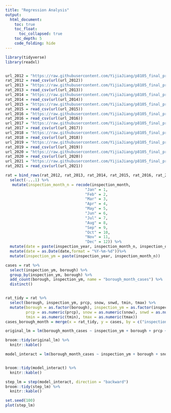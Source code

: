 ```yaml
---
title: "Regression Analysis"
output: 
  html_document:
    toc: true
    toc_float: 
      toc_collapsed: true
    toc_depth: 5
    code_folding: hide
---
```


```r

library(tidyverse)
library(readxl)



```


```r
url_2012 = "https://raw.githubusercontent.com/YijiaJiang/p8105_final_project_data/main/rat_2012.csv"
rat_2012 = read_csv(url(url_2012)) 
url_2013 = "https://raw.githubusercontent.com/YijiaJiang/p8105_final_project_data/main/rat_2013.csv"
rat_2013 = read_csv(url(url_2013)) 
url_2014 = "https://raw.githubusercontent.com/YijiaJiang/p8105_final_project_data/main/rat_2014.csv"
rat_2014 = read_csv(url(url_2014)) 
url_2015 = "https://raw.githubusercontent.com/YijiaJiang/p8105_final_project_data/main/rat_2015.csv"
rat_2015 = read_csv(url(url_2015)) 
url_2016 = "https://raw.githubusercontent.com/YijiaJiang/p8105_final_project_data/main/rat_2016.csv"
rat_2016 = read_csv(url(url_2016)) 
url_2017 = "https://raw.githubusercontent.com/YijiaJiang/p8105_final_project_data/main/rat_2017.csv"
rat_2017 = read_csv(url(url_2017)) 
url_2018 = "https://raw.githubusercontent.com/YijiaJiang/p8105_final_project_data/main/rat_2018.csv"
rat_2018 = read_csv(url(url_2018)) 
url_2019 = "https://raw.githubusercontent.com/YijiaJiang/p8105_final_project_data/main/rat_2019.csv"
rat_2019 = read_csv(url(url_2019)) 
url_2020 = "https://raw.githubusercontent.com/YijiaJiang/p8105_final_project_data/main/rat_2020.csv"
rat_2020 = read_csv(url(url_2020)) 
url_2021 = "https://raw.githubusercontent.com/YijiaJiang/p8105_final_project_data/main/rat_2021.csv"
rat_2021 = read_csv(url(url_2021)) 
```

```r
rat = bind_rows(rat_2012, rat_2013, rat_2014, rat_2015, rat_2016, rat_2017, rat_2018, rat_2019, rat_2020, rat_2021) %>%
  select(-...1) %>%
   mutate(inspection_month_n = recode(inspection_month, 
                                   "Jan" = 1,
                                   "Feb" = 2,
                                   "Mar" = 3,
                                   "Apr" = 4,
                                   "May" = 5,
                                   "Jun" = 6,
                                   "Jul" = 7,
                                   "Aug" = 8,
                                   "Sep" = 9,
                                   "Oct" = 10,
                                   "Nov" = 11,
                                   "Dec" = 12)) %>%
  mutate(date = paste(inspection_year, inspection_month_n, inspection_day, sep = "-"))%>%
  mutate(date = as.Date(date,format = "%Y-%m-%d"))%>% 
  mutate(inspection_ym = paste(inspection_year, inspection_month_n)) 

```

```r
cases = rat %>% 
  select(inspection_ym, borough) %>% 
  group_by(inspection_ym, borough) %>% 
  add_count(borough, inspection_ym, name = "borough_month_cases") %>%
  distinct()


rat_tidy = rat %>% 
  select(borough, inspection_ym, prcp, snow, snwd, tmin, tmax) %>%
  mutate(borough = as.factor(borough), inspection_ym = as.factor(inspection_ym), 
         prcp = as.numeric(prcp), snow = as.numeric(snow), snwd = as.numeric(snwd),
         tmin = as.numeric(tmin), tmax = as.numeric(tmax)) 
cases_borough_month = merge(x = rat_tidy, y = cases, by = c("inspection_ym", "borough")) %>%distinct() 

```

```r
  
original_lm = lm(borough_month_cases ~ inspection_ym + borough + prcp + snow + snwd + tmin + tmax, data = cases_borough_month) 

broom::tidy(original_lm) %>% 
  knitr::kable()

model_interact = lm(borough_month_cases ~ inspection_ym + borough + snow + prcp + snwd + tmin + tmax + tmin*snwd, data = cases_borough_month) 


broom::tidy(model_interact) %>% 
  knitr::kable()
```

```r
step_lm = step(model_interact, direction = "backward")
broom::tidy(step_lm) %>% 
  knitr::kable()
```


```r
set.seed(100)
plot(step_lm)
```


